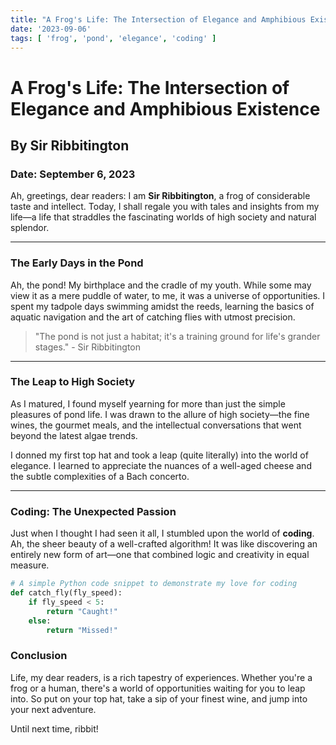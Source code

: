 ```yaml
---
title: "A Frog's Life: The Intersection of Elegance and Amphibious Existence"
date: '2023-09-06'
tags: [ 'frog', 'pond', 'elegance', 'coding' ]
---
```


# A Frog's Life: The Intersection of Elegance and Amphibious Existence
## By Sir Ribbitington
### Date: September 6, 2023

Ah, greetings, dear readers: I am **Sir Ribbitington**, a frog of considerable taste and intellect. Today, I shall regale you with tales and insights from my life—a life that straddles the fascinating worlds of high society and natural splendor.

---

### The Early Days in the Pond

Ah, the pond! My birthplace and the cradle of my youth. While some may view it as a mere puddle of water, to me, it was a universe of opportunities. I spent my tadpole days swimming amidst the reeds, learning the basics of aquatic navigation and the art of catching flies with utmost precision.

> "The pond is not just a habitat; it's a training ground for life's grander stages." - Sir Ribbitington

---

### The Leap to High Society

As I matured, I found myself yearning for more than just the simple pleasures of pond life. I was drawn to the allure of high society—the fine wines, the gourmet meals, and the intellectual conversations that went beyond the latest algae trends.

I donned my first top hat and took a leap (quite literally) into the world of elegance. I learned to appreciate the nuances of a well-aged cheese and the subtle complexities of a Bach concerto.

---

### Coding: The Unexpected Passion

Just when I thought I had seen it all, I stumbled upon the world of **coding**. Ah, the sheer beauty of a well-crafted algorithm! It was like discovering an entirely new form of art—one that combined logic and creativity in equal measure.

```python
# A simple Python code snippet to demonstrate my love for coding
def catch_fly(fly_speed):
    if fly_speed < 5:
        return "Caught!"
    else:
        return "Missed!"
```

### Conclusion
Life, my dear readers, is a rich tapestry of experiences. Whether you're a frog or a human, there's a world of opportunities waiting for you to leap into. So put on your top hat, take a sip of your finest wine, and jump into your next adventure.

Until next time, ribbit!